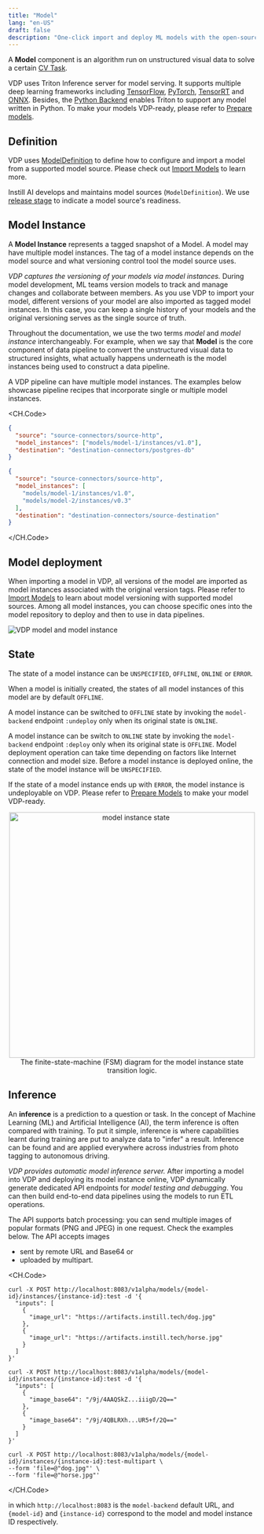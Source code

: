 ```yaml
---
title: "Model"
lang: "en-US"
draft: false
description: "One-click import and deploy ML models with the open-source visual data ETL tool VDP https://github.com/instill-ai/vdp"
---
```


A **Model** component is an algorithm run on unstructured visual data to solve a certain [CV Task](cv-task).

VDP uses Triton Inference server for model serving. It supports multiple deep learning frameworks including [TensorFlow](https://www.tensorflow.org), [PyTorch](https://pytorch.org/), [TensorRT](https://developer.nvidia.com/tensorrt) and [ONNX](https://onnx.ai).
Besides, the [Python Backend](https://github.com/triton-inference-server/python_backend) enables Triton to support any model written in Python.
To make your models VDP-ready, please refer to [Prepare models](/docs/prepare-models/overview).

## Definition

VDP uses [ModelDefinition](https://github.com/instill-ai/protobufs/blob/main/vdp/model/v1alpha/model_definition.proto#L30-L76) to define how to configure and import a model from a supported model source.
Please check out [Import Models](/docs/import-models/overview) to learn more.

Instill AI develops and maintains model sources (`ModelDefinition`). We use [release stage](overview#release-stage) to indicate a model source's readiness.

## Model Instance

A **Model Instance** represents a tagged snapshot of a Model. A model may have multiple model instances.
The tag of a model instance depends on the model source and what versioning control tool the model source uses.

_VDP captures the versioning of your models via model instances._
During model development, ML teams version models to track and manage changes and collaborate between members.
As you use VDP to import your model, different versions of your model are also imported as tagged model instances.
In this case, you can keep a single history of your models and the original versioning serves as the single source of truth.

Throughout the documentation, we use the two terms _model_ and _model instance_ interchangeably.
For example, when we say that **Model** is the core component of data pipeline to convert the unstructured visual data to structured insights, what actually happens underneath is the model instances being used to construct a data pipeline.

A VDP pipeline can have multiple model instances. The examples below showcase pipeline recipes that incorporate single or multiple model instances.

<CH.Code>

```json single-model-instance-pipeline
{
  "source": "source-connectors/source-http",
  "model_instances": ["models/model-1/instances/v1.0"],
  "destination": "destination-connectors/postgres-db"
}
```

```json multiple-model-instance-pipeline
{
  "source": "source-connectors/source-http",
  "model_instances": [
    "models/model-1/instances/v1.0",
    "models/model-2/instances/v0.3"
  ],
  "destination": "destination-connectors/source-destination"
}
```

</CH.Code>

## Model deployment

When importing a model in VDP, all versions of the model are imported as model instances associated with the original version tags.
Please refer to [Import Models](/docs/import-models/overview) to learn about model versioning with supported model sources.
Among all model instances, you can choose specific ones into the model repository to deploy and then to use in data pipelines.

![VDP model and model instance](/docs-assets/core-concepts/model-and-model-instance.svg)

## State

The state of a model instance can be `UNSPECIFIED`, `OFFLINE`, `ONLINE` or `ERROR`.

When a model is initially created, the states of all model instances of this model are by default `OFFLINE`.

A model instance can be switched to `OFFLINE` state by invoking the `model-backend` endpoint `:undeploy` only when its original state is `ONLINE`.

A model instance can be switch to `ONLINE` state by invoking the `model-backend` endpoint `:deploy` only when its original state is `OFFLINE`.
Model deployment operation can take time depending on factors like Internet connection and model size.
Before a model instance is deployed online, the state of the model instance will be `UNSPECIFIED`.

If the state of a model instance ends up with `ERROR`, the model instance is undeployable on VDP. Please refer to [Prepare Models](/docs/prepare-models/overview) to make your model VDP-ready.

<p align="center">
  <img
    src="/docs-assets/core-concepts/model-instance-state.svg"
    alt="model instance state"
    width="500"
  />
  The finite-state-machine (FSM) diagram for the model instance state transition
  logic.
</p>

## Inference

An **inference** is a prediction to a question or task. In the concept of Machine Learning (ML) and Artificial Intelligence (AI), the term inference is often compared with training.
To put it simple, inference is where capabilities learnt during training are put to analyze data to "infer" a result. Inference can be found and are applied everywhere across industries from photo tagging to autonomous driving.

_VDP provides automatic model inference server._
After importing a model into VDP and deploying its model instance online, VDP dynamically generate dedicated API endpoints for _model testing and debugging_.
You can then build end-to-end data pipelines using the models to run ETL operations.

The API supports batch processing: you can send multiple images of popular formats (PNG and JPEG) in one request. Check the examples below.
The API accepts images

- sent by remote URL and Base64 or
- uploaded by multipart.

<CH.Code>

```shellscript cURL(url)
curl -X POST http://localhost:8083/v1alpha/models/{model-id}/instances/{instance-id}:test -d '{
  "inputs": [
    {
      "image_url": "https://artifacts.instill.tech/dog.jpg"
    },
    {
      "image_url": "https://artifacts.instill.tech/horse.jpg"
    }
  ]
}'
```

```shellscript cURL(base64)
curl -X POST http://localhost:8083/v1alpha/models/{model-id}/instances/{instance-id}:test -d '{
  "inputs": [
    {
      "image_base64": "/9j/4AAQSkZ...iiigD/2Q=="
    },
    {
      "image_base64": "/9j/4QBLRXh...UR5+f/2Q=="
    }
  ]
}'
```

```shellscript cURL(multipart)
curl -X POST http://localhost:8083/v1alpha/models/{model-id}/instances/{instance-id}:test-multipart \
--form 'file=@"dog.jpg"' \
--form 'file=@"horse.jpg"'
```

</CH.Code>

in which `http://localhost:8083` is the `model-backend` default URL, and `{model-id}` and `{instance-id}` correspond to the model and model instance ID respectively.
